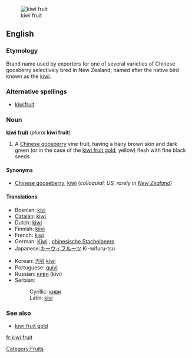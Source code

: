 [[Image:Kiwi aka.jpg|thumb|kiwi fruit]]
==English==
===Etymology===
Brand name used by exporters for one of several varieties of Chinese goosberry selectively bred in New Zealand; named after the native bird known as the [[kiwi]].
===Alternative spellings===
*[[kiwifruit]]
===Noun===
'''[[kiwi]] [[fruit]]''' (''plural'' '''kiwi fruit''')

#A [[Chinese goosberry]] vine fruit, having a hairy brown skin and dark green (or in the case of the [[kiwi fruit gold]], yellow) flesh with fine black seeds.

====Synonyms====
*[[Chinese gooseberry]], [[kiwi]] (''colloquial''; ''US, rarely in [[New Zealand]]'')

====Translations====
{{top}}
*Bosnian: [[kivi]] {{m}}
*[[Catalan]]: [[kiwi]] {{m}}
*Dutch: [[kiwi]] {{m}}
*Finnish: [[kiivi]]
*French: [[kiwi]] {{m}}
*German: [[Kiwi]] {{f}}, [[chinesische Stachelbeere]] {{f}}
*Japanese:[[キーウィフルーツ]] Ki-wifuru-tsu
{{mid}}
*Korean: [[키위]] [[kiwi]]
*Portuguese: [[quivi]] {{m}}
*Russian: [[киви]] (kívi) {{m}}
*Serbian:
*:Cyrillic: [[киви#Serbian|киви]] {{m}}
*:Latin: [[kivi#Serbian|kivi]] {{m}}
{{bottom}}

===See also===
*[[kiwi fruit gold]]<!--A similar fruit with yellow flesh.-->

[[fr:kiwi fruit]]
[[Category:Fruits]]